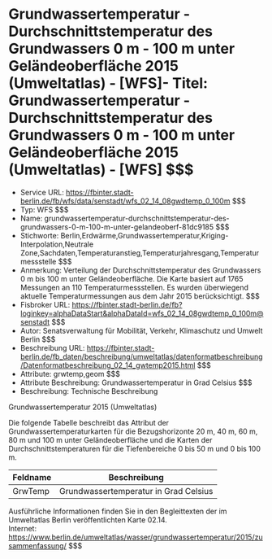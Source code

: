 # Grundwassertemperatur - Durchschnittstemperatur des Grundwassers 0 m - 100 m unter Geländeoberfläche 2015 (Umweltatlas) - [WFS]- Titel: Grundwassertemperatur - Durchschnittstemperatur des Grundwassers 0 m - 100 m unter Geländeoberfläche 2015 (Umweltatlas) - [WFS] $$$
- Service URL: https://fbinter.stadt-berlin.de/fb/wfs/data/senstadt/wfs_02_14_08gwdtemp_0_100m $$$
- Typ: WFS $$$
- Name: grundwassertemperatur-durchschnittstemperatur-des-grundwassers-0-m-100-m-unter-gelandeoberf-81dc9185 $$$
- Stichworte: Berlin,Erdwärme,Grundwassertemperatur,Kriging-Interpolation,Neutrale Zone,Sachdaten,Temperaturanstieg,Temperaturjahresgang,Temperaturmessstelle $$$
- Anmerkung: Verteilung der Durchschnittstemperatur des Grundwassers 0 m bis 100 m unter Geländeoberfläche. Die Karte basiert auf 1765 Messungen an 110 Temperaturmessstellen. Es wurden überwiegend aktuelle Temperaturmessungen aus dem Jahr 2015 berücksichtigt. $$$
- Fisbroker URL: https://fbinter.stadt-berlin.de/fb?loginkey=alphaDataStart&alphaDataId=wfs_02_14_08gwdtemp_0_100m@senstadt $$$
- Autor: Senatsverwaltung für Mobilität, Verkehr, Klimaschutz und Umwelt Berlin $$$
- Beschreibung URL: https://fbinter.stadt-berlin.de/fb_daten/beschreibung/umweltatlas/datenformatbeschreibung/Datenformatbeschreibung_02_14_gwtemp2015.html $$$
- Attribute: grwtemp,geom $$$
- Attribute Beschreibung: Grundwassertemperatur in Grad Celsius $$$
- Beschreibung: Technische Beschreibung 

Grundwassertemperatur 2015 (Umweltatlas)

Die folgende Tabelle beschreibt das Attribut der Grundwassertemperaturkarten für die Bezugshorizonte 20 m, 40 m, 60 m, 80 m und 100 m unter Geländeoberfläche und die Karten der Durchschnittstemperaturen für die Tiefenbereiche 0 bis 50 m und 0 bis 100 m.

| **Feldname** | **Beschreibung**                      |
| ------------ | ------------------------------------- |
| GrwTemp      | Grundwassertemperatur in Grad Celsius |

Ausführliche Informationen finden Sie in den Begleittexten der im Umweltatlas Berlin veröffentlichten Karte 02.14.  
Internet: https://www.berlin.de/umweltatlas/wasser/grundwassertemperatur/2015/zusammenfassung/ $$$
